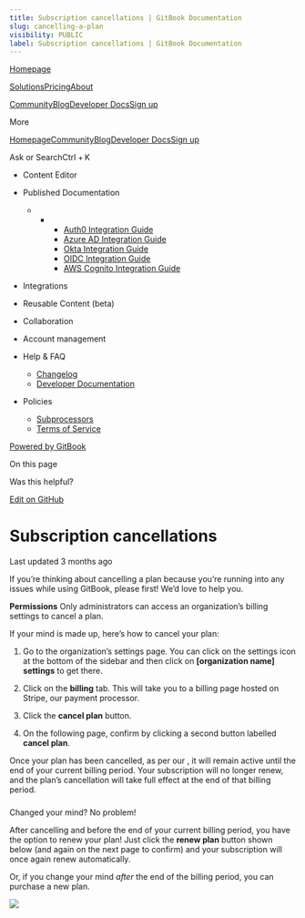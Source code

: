 ```yaml
---
title: Subscription cancellations | GitBook Documentation
slug: cancelling-a-plan
visibility: PUBLIC
label: Subscription cancellations | GitBook Documentation
---
```

[Homepage](https://www.gitbook.com/)

[Solutions](https://www.gitbook.com/solutions/public-docs)[Pricing](https://www.gitbook.com/pricing)[About](https://www.gitbook.com/about)

[Community](https://github.com/GitbookIO/community)[Blog](https://www.gitbook.com/blog)[Developer Docs](https://developer.gitbook.com/)[Sign up](https://gitbook.com/join)

More

[Homepage](https://www.gitbook.com/)[Community](https://github.com/GitbookIO/community)[Blog](https://www.gitbook.com/blog)[Developer Docs](https://developer.gitbook.com/)[Sign up](https://gitbook.com/join)

Ask or SearchCtrl + K

*   Content Editor
    
*   Published Documentation
    
    *   *   *   [Auth0 Integration Guide](https://developer.gitbook.com/visitor-authentication/guides/integrations/how-to-use-auth0-integration-for-visitor-authentication)
            *   [Azure AD Integration Guide](https://developer.gitbook.com/visitor-authentication/guides/integrations/how-to-use-azure-ad-integration-for-visitor-authentication)
            *   [Okta Integration Guide](https://developer.gitbook.com/visitor-authentication/guides/integrations/how-to-use-okta-integration-for-visitor-authentication)
            *   [OIDC Integration Guide](https://developer.gitbook.com/visitor-authentication/guides/integrations/how-to-use-the-oidc-integration-for-visitor-authentication)
            *   [AWS Cognito Integration Guide](https://developer.gitbook.com/visitor-authentication/guides/integrations/how-to-use-the-aws-cognito-integration-for-visitor-authentication)
            
        
    
*   Integrations
    
*   Reusable Content (beta)
    
*   Collaboration
    
*   Account management
    
*   Help & FAQ
    
    *   [Changelog](https://changelog.gitbook.com/)
    *   [Developer Documentation](https://developer.gitbook.com/)
*   Policies
    
    *   [Subprocessors](https://policies.gitbook.com/security/subprocessors)
    *   [Terms of Service](https://policies.gitbook.com/terms)

[Powered by GitBook](https://www.gitbook.com/?utm_source=content&utm_medium=trademark&utm_campaign=NkEGS7hzeqa35sMXQZ4X)

On this page

Was this helpful?

[Edit on GitHub](https://github.com/GitbookIO/public-docs/blob/main/account-management/cancelling-a-plan.md)

Subscription cancellations
==========================

Last updated 3 months ago

If you’re thinking about cancelling a plan because you’re running into any issues while using GitBook, please first! We’d love to help you.

**Permissions** Only administrators can access an organization’s billing settings to cancel a plan.

If your mind is made up, here’s how to cancel your plan:

1.  Go to the organization’s settings page. You can click on the settings icon at the bottom of the sidebar and then click on **\[organization name\] settings** to get there.
    
2.  Click on the **billing** tab. This will take you to a billing page hosted on Stripe, our payment processor.
    
3.  Click the **cancel plan** button.
    
4.  On the following page, confirm by clicking a second button labelled **cancel plan**.
    

Once your plan has been cancelled, as per our , it will remain active until the end of your current billing period. Your subscription will no longer renew, and the plan’s cancellation will take full effect at the end of that billing period.

### 

[](#changed-your-mind-no-problem)

Changed your mind? No problem!

After cancelling and before the end of your current billing period, you have the option to renew your plan! Just click the **renew plan** button shown below (and again on the next page to confirm) and your subscription will once again renew automatically.

Or, if you change your mind _after_ the end of the billing period, you can purchase a new plan.

![](https://docs.gitbook.com/~gitbook/image?url=https%3A%2F%2F1050631731-files.gitbook.io%2F%7E%2Ffiles%2Fv0%2Fb%2Fgitbook-x-prod.appspot.com%2Fo%2Fspaces%252FNkEGS7hzeqa35sMXQZ4X%252Fuploads%252FVgn8qOdXvBOgXaI81EXc%252Fsettings-light.png%3Falt%3Dmedia%26token%3Ddfefd5d5-7fc4-47af-88e2-af2655b54bd1&width=32&dpr=4&quality=100&sign=95133e34&sv=1)
